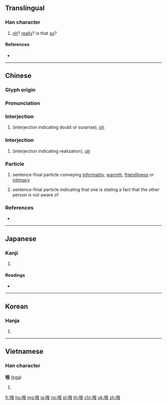 ==Translingual==

===Han character===
{{Han char|rn=30|rad=口|as=07|sn=10|four=63050|canj=RHQI|ids=⿰口我}}

# [[oh]]? [[really]]? is that [[so]]?

====References====
* {{Han ref|kx=0190.090|dkj=03642|dj=0409.260|hdz=10630.150|uh=54E6|ud=21734|bh=AE40|bd=44608}}

----

==Chinese==
{{zh-forms}}

===Glyph origin===
{{Han etym}}

===Pronunciation===
{{zh-pron
|m=ó,ò,é
|c=ngo4,o4,o6
|mc=y
|oc=y
|cat=intj,part
}}
{{attention|zh|what should be done about the multiple Mandarin readings? Are these meaningful distinctions?}}

===Interjection===
{{cmn-interj|ts|pin=ó|pint=o2|rs=口07}}

# (interjection indicating doubt or surprise), [[oh]]

===Interjection===
{{cmn-interj|ts|pin=ò|pint=o4|rs=口07}}

# (interjection indicating realization), [[oh]]

===Particle===
{{cmn-part|ts|pin=o|pint=o5|rs=口07}}

# sentence-final particle conveying [[informality]], [[warmth]], [[friendliness]] or [[intimacy]]
#: {{zh-x|好 好玩，但 小心 點 哦。|Have fun and be careful.}}
# sentence-final particle indicating that one is stating a fact that the other person is not aware of

===References===
* {{R:cedict}}

----

==Japanese==

===Kanji===
{{ja-kanji|grade=|rs=口07}}

# {{defn|lang=ja|sort=口07}}

====Readings====
* {{ja-readings|on=[[が]] (ga)|kun=[[うたう]] (utau)}}

----

==Korean==

===Hanja===
{{ko-hanja|hangeul=아|rv=a|mr=a}}

# {{defn|lang=ko|sort=口07}}

----

==Vietnamese==

===Han character===
'''哦''' ([[nga]])

# {{defn|lang=vi}}

[[fr:哦]]
[[hu:哦]]
[[mg:哦]]
[[ja:哦]]
[[no:哦]]
[[pl:哦]]
[[th:哦]]
[[chr:哦]]
[[uk:哦]]
[[zh:哦]]